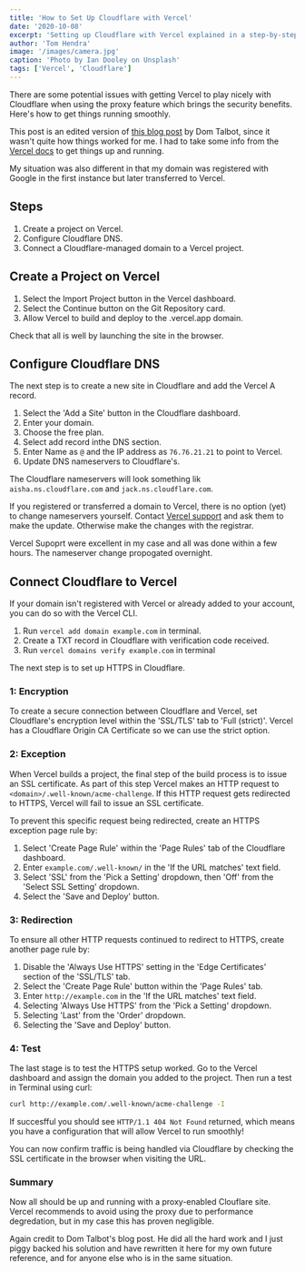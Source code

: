 ```yaml
---
title: 'How to Set Up Cloudflare with Vercel'
date: '2020-10-08'
excerpt: 'Setting up Cloudflare with Vercel explained in a step-by-step guide.'
author: 'Tom Hendra'
image: '/images/camera.jpg'
caption: 'Photo by Ian Dooley on Unsplash'
tags: ['Vercel', 'Cloudflare']
---
```


There are some potential issues with getting Vercel to play nicely with Cloudflare when using the proxy feature which brings the security benefits. Here's how to get things running smoothly.

This post is an edited version of [this blog post](https://levelup.gitconnected.com/how-to-set-up-cloudflare-with-zeit-93daa7d45dd) by Dom Talbot, since it wasn't quite how things worked for me. I had to take some info from the [Vercel docs](https://vercel.com/knowledge/using-cloudflare-with-vercel) to get things up and running.

My situation was also different in that my domain was registered with Google in the first instance but later transferred to Vercel.

## Steps

1.  Create a project on Vercel.
2.  Configure Cloudflare DNS.
3.  Connect a Cloudflare-managed domain to a Vercel project.

## Create a Project on Vercel

1.  Select the Import Project button in the Vercel dashboard.
2.  Select the Continue button on the Git Repository card.
3.  Allow Vercel to build and deploy to the .vercel.app domain.

Check that all is well by launching the site in the browser.

## Configure Cloudflare DNS

The next step is to create a new site in Cloudflare and add the Vercel A record.

1.  Select the 'Add a Site' button in the Cloudflare dashboard.
2.  Enter your domain.
3.  Choose the free plan.
4.  Select add record inthe DNS section.
5.  Enter Name as `@` and the IP address as `76.76.21.21` to point to Vercel.
6.  Update DNS nameservers to Cloudflare's.

The Cloudflare nameservers will look something lik `aisha.ns.cloudflare.com` and `jack.ns.cloudflare.com`.

If you registered or transferred a domain to Vercel, there is no option (yet) to change nameservers yourself. Contact [Vercel support](mailto:support@vercel.com) and ask them to make the update. Otherwise make the changes with the registrar.

Vercel Supoprt were excellent in my case and all was done within a few hours. The nameserver change propogated overnight.

## Connect Cloudflare to Vercel

If your domain isn't registered with Vercel or already added to your account, you can do so with the Vercel CLI.

1.  Run `vercel add domain example.com` in terminal.
2.  Create a TXT record in Cloudflare with verification code received.
3.  Run `vercel domains verify example.com` in terminal

The next step is to set up HTTPS in Cloudflare.

### 1: Encryption

To create a secure connection between Cloudflare and Vercel, set Cloudflare's encryption level within the 'SSL/TLS' tab to 'Full (strict)'. Vercel has a Cloudflare Origin CA Certificate so we can use the strict option.

### 2: Exception

When Vercel builds a project, the final step of the build process is to issue an SSL certificate. As part of this step Vercel makes an HTTP request to `<domain>/.well-known/acme-challenge`.
If this HTTP request gets redirected to HTTPS, Vercel will fail to issue an SSL certificate.

To prevent this specific request being redirected, create an HTTPS exception page rule by:

1.  Select 'Create Page Rule' within the 'Page Rules' tab of the Cloudflare dashboard.
2.  Enter `example.com/.well-known/` in the 'If the URL matches' text field.
3.  Select 'SSL' from the 'Pick a Setting' dropdown, then 'Off' from the 'Select SSL Setting' dropdown.
4.  Select the 'Save and Deploy' button.

### 3: Redirection

To ensure all other HTTP requests continued to redirect to HTTPS, create another page rule by:

1.  Disable the 'Always Use HTTPS' setting in the 'Edge Certificates' section of the 'SSL/TLS' tab.
2.  Select the 'Create Page Rule' button within the 'Page Rules' tab.
3.  Enter `http://example.com` in the 'If the URL matches' text field.
4.  Selecting 'Always Use HTTPS' from the 'Pick a Setting' dropdown.
5.  Selecting 'Last' from the 'Order' dropdown.
6.  Selecting the 'Save and Deploy' button.

### 4: Test

The last stage is to test the HTTPS setup worked. Go to the Vercel dashboard and assign the domain you added to the project. Then run a test in Terminal using curl:

```bash
curl http://example.com/.well-known/acme-challenge -I
```

If succesfful you should see `HTTP/1.1 404 Not Found` returned, which means you have a configuration that will allow Vercel to run smoothly!

You can now confirm traffic is being handled via Cloudflare by checking the SSL certificate in the browser when visiting the URL.

### Summary

Now all should be up and running with a proxy-enabled Clouflare site. Vercel recommends to avoid using the proxy due to performance degredation, but in my case this has proven negligible.

Again credit to Dom Talbot's blog post. He did all the hard work and I just piggy backed his solution and have rewritten it here for my own future reference, and for anyone else who is in the same situation.

